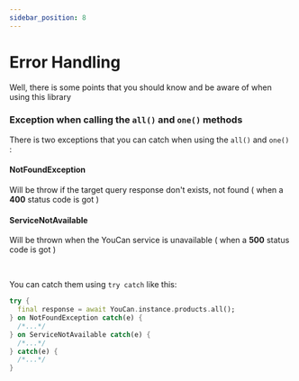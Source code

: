 ```yaml
---
sidebar_position: 8
---
```


# Error Handling

Well, there is some points that you should know and be aware of when using this library

### Exception when calling the `all()` and `one()` methods

There is two exceptions that you can catch when using the `all()` and `one()` :

#### NotFoundException

Will be throw if the target query response don't exists, not found ( when a **400** status code is got )

#### ServiceNotAvailable

Will be thrown when the YouCan service is unavailable ( when a **500** status code is got )

<br />

You can catch them using `try catch` like this:

```dart
try {
  final response = await YouCan.instance.products.all();
} on NotFoundException catch(e) {
  /*...*/
} on ServiceNotAvailable catch(e) {
  /*...*/
} catch(e) {
  /*...*/
}
```

